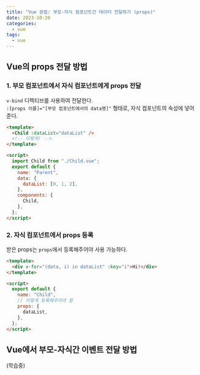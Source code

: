 ```yaml
---
title: "Vue 문법: 부모-자식 컴포넌트간 데이터 전달하기 (props)"
date: 2023-10-20
categories:
  - vue
tags:
  - vue
---
```


## Vue의 props 전달 방법

### 1. 부모 컴포넌트에서 자식 컴포넌트에게 props 전달

`v-bind` 디렉티브를 사용하여 전달한다.  
`:[props 이름]="[부모 컴포넌트에서의 data명]"` 형태로, 자식 컴포넌트의 속성에 넣어준다.

```html
<template>
  <Child :dataList="dataList" />
  <!-- 이렇게! -->
</template>

<script>
  import Child from "./Child.vue";
  export default {
    name: "Parent",
    data: {
      dataList: [0, 1, 2],
    },
    components: {
      Child,
    },
  };
</script>
```

### 2. 자식 컴포넌트에서 props 등록

받은 props는 `props`에서 등록해주어야 사용 가능하다.

```html
<template>
  <div v-for="(data, i) in dataList" :key="i">Hi!</div>
</template>

<script>
  export default {
    name: "Child",
    // 이렇게 등록해주어야 함
    props: {
      dataList,
    },
  };
</script>
```

## Vue에서 부모-자식간 이벤트 전달 방법

(학습중)
